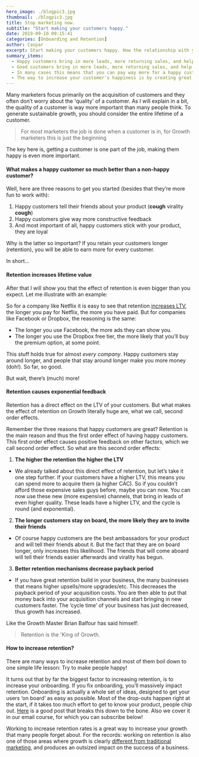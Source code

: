 ```yaml
---
hero_image: ./blogpic3.jpg
thumbnail: ./blogpic3.jpg
title: Stop marketing now.
subtitle: "Start making your customers happy."
date: 2019-09-10 09:15:41
categories: [Onboarding and Retention]
author: Caspar
excerpt: Start making your customers happy. How the relationship with your customers is so much more important than you think. In every stage of your business.
summary_items:
  - Happy customers bring in more leads, more returning sales, and help you improve your business
  - Good customers bring in more leads, more returning sales, and help you improve your business.
  - In many cases this means that you can pay way more for a happy customer than an unhappy one.
  - The way to increase your customer's happiness is by creating great retention and onboarding systems.
---
```


Many marketers focus primarily on the acquisition of customers and they often don’t worry about the 'quality' of a customer. As I will explain in a bit, the quality of a customer is way more important than many people think. To generate sustainable growth, you should consider the entire lifetime of a customer.

<BlockQuote name="">
  For most marketers the job is done when a customer is in, for Growth marketers
  this is just the beginning
</BlockQuote>

The key here is, getting a customer is one part of the job, making them happy is even more important.

#### **What makes a happy customer so much better than a non-happy customer?**

Well, here are three reasons to get you started (besides that they’re more fun to work with):

1. Happy customers tell their friends about your product (**cough** virality **cough**)
2. Happy customers give way more constructive feedback
3. And most important of all, happy customers stick with your product, they are loyal

Why is the latter so important? If you retain your customers longer (retention), you will be able to earn more for every customer.

In short...

#### **Retention increases lifetime value**

After that I will show you that the effect of retention is even bigger than you expect. Let me illustrate with an example:

So for a company like Netflix it is easy to see that retention [increases LTV](/2018-07-27-You-cant-do-marketing-if-you-dont-know-the-lifetime-value.html), the longer you pay for Netflix, the more you have paid. But for companies like Facebook or Dropbox, the reasoning is the same:

- The longer you use Facebook, the more ads they can show you.
- The longer you use the Dropbox free tier, the more likely that you’ll buy the premium option, at some point.

This stuff holds true for almost _every company_. Happy customers stay around longer, and people that stay around longer make you more money (doh!). So far, so good.

But wait, there’s (much) more!

#### **Retention causes exponential feedback**

Retention has a direct effect on the LTV of your customers. But what makes the effect of retention on Growth literally huge are, what we call, second order effects.

Remember the three reasons that happy customers are great? Retention is the main reason and thus the first order effect of having happy customers. This first order effect causes positive feedback on other factors, which we call second order effect. So what are this second order effects:

1. **The higher the retention the higher the LTV**

- We already talked about this direct effect of retention, but let’s take it one step further. If your customers have a higher LTV, this means you can spend more to acquire them (a higher CAC). So if you couldn’t afford those expensive sales guys before, maybe you can now. You can now use these new (more expensive) channels, that bring in leads of even higher quality. These leads have a higher LTV, and the cycle is round (and exponential).

2. **The longer customers stay on board, the more likely they are to invite their friends**

- Of course happy customers are the best ambassadors for your product and will tell their friends about it. But the fact that they are on board longer, only increases this likelihood. The friends that will come aboard will tell their friends easier afterwards and virality has begun.

3. **Better retention mechanisms decrease payback period**

- If you have great retention build in your business, the many businesses that means higher upsells/more upgrades/etc. This decreases the payback period of your acquisition costs. You are then able to put that money back into your acquisition channels and start bringing in new customers faster. The ‘cycle time’ of your business has just decreased, thus growth has increased.

Like the Growth Master Brian Balfour has said himself:

<BlockQuote name="">Retention is the 'King of Growth.</BlockQuote>

#### **How to increase retention?**

There are many ways to increase retention and most of them boil down to one simple life lesson: Try to make people happy!

It turns out that by far the biggest factor to increasing retention, is to increase your onboarding. If you fix onboarding, you’ll massively impact retention. Onboarding is actually a whole set of ideas, designed to get your users ‘on board’ as easy as possible. Most of the drop-outs happen right at the start, if it takes too much effort to get to know your product, people chip out. <a href="ttps://www.useronboard.com/bulletproof-user-onboarding/" target="_blank">Here</a> is a good post that breaks this down to the bone. Also we cover it in our email course, for which you can subscribe below!

Working to increase retention rates is a great way to increase your growth that many people forget about. For the records: working on retention is also one of those areas where growth is clearly [different from traditional marketing](http://link-naar-een-blog-post-van-ons-hierover.com), and produces an outsized impact on the success of a business.
